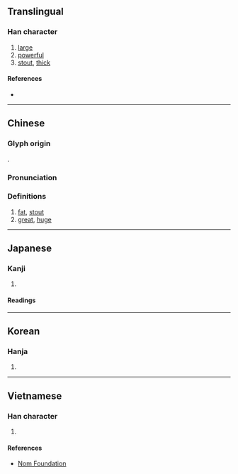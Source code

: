{{also|弉}}
{{character info}}
==Translingual==

===Han character===
{{Han char|rn=37|rad=大|as=07|sn=10|four=24430|canj=VGK|ids=⿱壯大}}

# [[large]]
# [[powerful]]
# [[stout]], [[thick]]

====References====
* {{Han ref|kx=0252.080|dkj=05928|dj=0514.030|hdz=10542.020|uh=5958|ud=22872|bh=AE4E|bd=44622}}

----

==Chinese==
{{zh-forms}}

===Glyph origin===
{{Han etym}}
{{Han compound|壯|大|c1=p|c2=s|ls=psc}}.

===Pronunciation===
{{zh-pron
|m=zàng,zhuǎng
|c=zong1,zong6
|mc=y
|oc=y
|ma=
|cat=a
}}

===Definitions===
{{zh-hanzi}}

# [[fat]], [[stout]]
# [[great]], [[huge]]

----

==Japanese==

===Kanji===
{{ja-kanji|grade=|rs=大07}}

# {{rfdef|ja|sort=大07}}

====Readings====
{{ja-readings
|on=じょう, そう, ぞう
|kun=さか-ん
}}

----

==Korean==

===Hanja===
{{ko-hanja|hangeul=장|rv=jang|mr=chang}}

# {{rfdef|ko|sort=大07}}

----

==Vietnamese==

===Han character===
{{vi-readings|reading=tráng|rs=大07}}

# {{rfdef|vi|sort=大07}}

====References====
* [http://nomfoundation.org/common/nom_details.php?codepoint=5958 Nom Foundation]